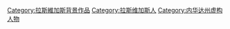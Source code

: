 [[Category:拉斯維加斯背景作品|Category:拉斯維加斯背景作品]]
[[Category:拉斯维加斯人|Category:拉斯维加斯人]]
[[Category:内华达州虚构人物|Category:内华达州虚构人物]]